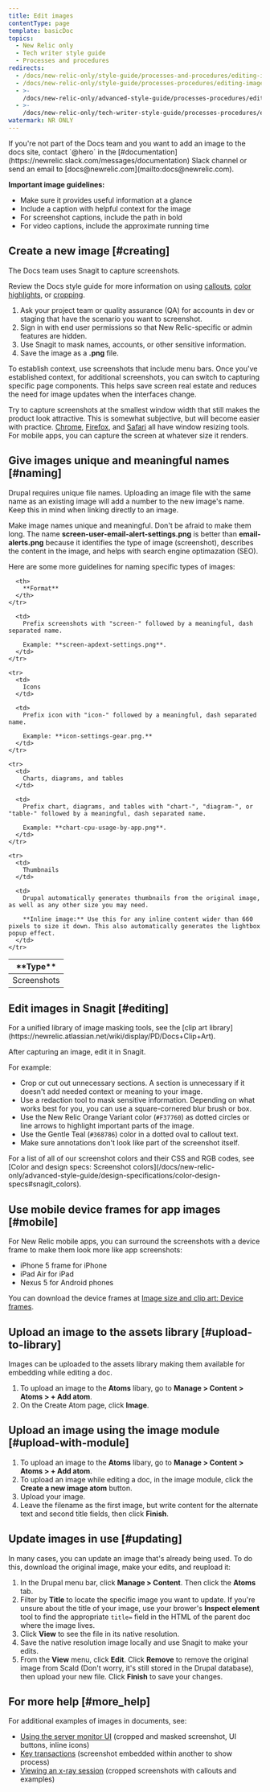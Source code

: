 ```yaml
---
title: Edit images
contentType: page
template: basicDoc
topics:
  - New Relic only
  - Tech writer style guide
  - Processes and procedures
redirects:
  - /docs/new-relic-only/style-guide/processes-and-procedures/editing-images/
  - /docs/new-relic-only/style-guide/processes-procedures/editing-images/
  - >-
    /docs/new-relic-only/advanced-style-guide/processes-procedures/editing-images/
  - >-
    /docs/new-relic-only/tech-writer-style-guide/processes-procedures/editing-images/
watermark: NR ONLY
---
```


<Callout variant="important">
  If you're not part of the Docs team and you want to add an image to the docs site, contact `@hero` in the [#documentation](https://newrelic.slack.com/messages/documentation) Slack channel or send an email to [docs@newrelic.com](mailto:docs@newrelic.com).
</Callout>

**Important image guidelines:**

* Make sure it provides useful information at a glance
* Include a caption with helpful context for the image
* For screenshot captions, include the path in bold
* For video captions, include the approximate running time

## Create a new image [#creating]

The Docs team uses Snagit to capture screenshots.

Review the Docs style guide for more information on using [callouts](/docs/new-relic-only/basic-style-guide/style-guide-quick-reference/callouts), [color highlights](/docs/new-relic-only/tech-writer-style-guide/design-specifications/color-design-specs), or [cropping](/docs/new-relic-only/basic-style-guide/writing-guidelines/screenshots-images).

1. Ask your project team or quality assurance (QA) for accounts in dev or staging that have the scenario you want to screenshot.
2. Sign in with end user permissions so that New Relic-specific or admin features are hidden.
3. Use Snagit to mask names, accounts, or other sensitive information.
4. Save the image as a **.png** file.

<Callout variant="tip">
  To establish context, use screenshots that include menu bars. Once you've established context, for additional screenshots, you can switch to capturing specific page components. This helps save screen real estate and reduces the need for image updates when the interfaces change.
</Callout>

Try to capture screenshots at the smallest window width that still makes the product look attractive. This is somewhat subjective, but will become easier with practice. [Chrome](https://chrome.google.com/webstore/detail/window-resizer/kkelicaakdanhinjdeammmilcgefonfh), [Firefox](//addons.mozilla.org/en-US/firefox/addon/resizeit/), and [Safari](https://mehlau.net/resizewindow/) all have window resizing tools. For mobile apps, you can capture the screen at whatever size it renders.

## Give images unique and meaningful names [#naming]

<Callout variant="important">
  Drupal requires unique file names. Uploading an image file with the same name as an existing image will add a number to the new image's name. Keep this in mind when linking directly to an image.
</Callout>

Make image names unique and meaningful. Don't be afraid to make them long. The name **screen-user-email-alert-settings.png** is better than **email-alerts.png** because it identifies the type of image (screenshot), describes the content in the image, and helps with search engine optimazation (SEO).

Here are some more guidelines for naming specific types of images:

<Table>
  <thead>
    <tr>
      <th width={150}>
        **Type**
      </th>

      <th>
        **Format**
      </th>
    </tr>
  </thead>

  <tbody>
    <tr>
      <td>
        Screenshots
      </td>

      <td>
        Prefix screenshots with "screen-" followed by a meaningful, dash separated name.

        Example: **screen-apdext-settings.png**.
      </td>
    </tr>

    <tr>
      <td>
        Icons
      </td>

      <td>
        Prefix icon with "icon-" followed by a meaningful, dash separated name.

        Example: **icon-settings-gear.png.**
      </td>
    </tr>

    <tr>
      <td>
        Charts, diagrams, and tables
      </td>

      <td>
        Prefix chart, diagrams, and tables with "chart-", "diagram-", or "table-" followed by a meaningful, dash separated name.

        Example: **chart-cpu-usage-by-app.png**.
      </td>
    </tr>

    <tr>
      <td>
        Thumbnails
      </td>

      <td>
        Drupal automatically generates thumbnails from the original image, as well as any other size you may need.

        **Inline image:** Use this for any inline content wider than 660 pixels to size it down. This also automatically generates the lightbox popup effect.
      </td>
    </tr>
  </tbody>
</Table>

## Edit images in Snagit [#editing]

<Callout variant="tip">
  For a unified library of image masking tools, see the [clip art library](https://newrelic.atlassian.net/wiki/display/PD/Docs+Clip+Art).
</Callout>

After capturing an image, edit it in Snagit.

For example:

* Crop or cut out unnecessary sections. A section is unnecessary if it doesn't add needed context or meaning to your image.
* Use a redaction tool to mask sensitive information. Depending on what works best for you, you can use a square-cornered blur brush or box.
* Use the New Relic Orange Variant color (`#F37760`) as dotted circles or line arrows to highlight important parts of the image.
* Use the Gentle Teal (`#368786`) color in a dotted oval to callout text.
* Make sure annotations don't look like part of the screenshot itself.

<Callout variant="tip">
  For a list of all of our screenshot colors and their CSS and RGB codes, see [Color and design specs: Screenshot colors](/docs/new-relic-only/advanced-style-guide/design-specifications/color-design-specs#snagit_colors).
</Callout>

## Use mobile device frames for app images [#mobile]

For New Relic mobile apps, you can surround the screenshots with a device frame to make them look more like app screenshots:

* iPhone 5 frame for iPhone
* iPad Air for iPad
* Nexus 5 for Android phones

You can download the device frames at [Image size and clip art: Device frames](https://newrelic.atlassian.net/wiki/display/PD/Docs+Clip+Art).

## Upload an image to the assets library [#upload-to-library]

Images can be uploaded to the assets library making them available for embedding while editing a doc.

1. To upload an image to the **Atoms** libary, go to **Manage > Content > Atoms > + Add atom**.
2. On the Create Atom page, click **Image**.

## Upload an image using the image module [#upload-with-module]

1. To upload an image to the **Atoms** libary, go to **Manage > Content > Atoms > + Add atom**.
2. To upload an image while editing a doc, in the image module, click the **Create a new image atom** button.
3. Upload your image.
4. Leave the filename as the first image, but write content for the alternate text and second title fields, then click **Finish**.

## Update images in use [#updating]

In many cases, you can update an image that's already being used. To do this, download the original image, make your edits, and reupload it:

1. In the Drupal menu bar, click **Manage > Content**. Then click the **Atoms** tab.
2. Filter by **Title** to locate the specific image you want to update. If you're unsure about the title of your image, use your brower's **Inspect element** tool to find the appropriate `title=` field in the HTML of the parent doc where the image lives.
3. Click **View** to see the file in its native resolution.
4. Save the native resolution image locally and use Snagit to make your edits.
5. From the **View** menu, click **Edit**. Click **Remove** to remove the original image from Scald (Don't worry, it's still stored in the Drupal database), then upload your new file. Click **Finish** to save your changes.

## For more help [#more_help]

For additional examples of images in documents, see:

* [Using the server monitor UI](/docs/server/using-the-server-monitor-ui) (cropped and masked screenshot, UI buttons, inline icons)
* [Key transactions](/docs/transactions-menu/key-transactions) (screenshot embedded within another to show process)
* [Viewing an x-ray session](/docs/transactions-menu/viewing-an-xray-session) (cropped screenshots with callouts and examples)
